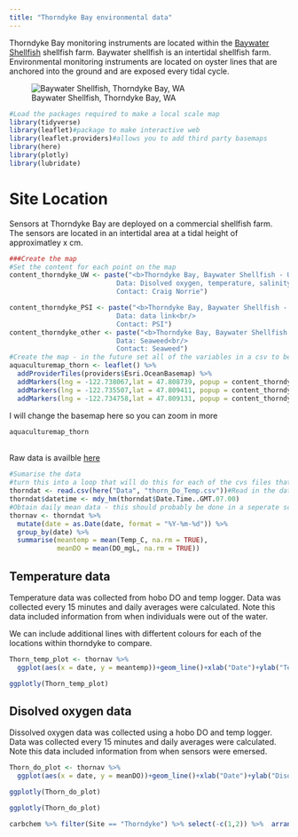 ```yaml
---
title: "Thorndyke Bay environmental data"
---
```


Thorndyke Bay monitoring instruments are located within the [Baywater Shellfish](https://www.baywatershellfish.com/) shellfish farm. Baywater shellfish is an intertidal shellfish farm. Environmental monitoring instruments are located on oyster lines that are anchored into the ground and are exposed every tidal cycle. 

![Baywater Shellfish, Thorndyke Bay, WA](/Images/Thorndyke Bay.jpg)



```r
#Load the packages required to make a local scale map
library(tidyverse)
library(leaflet)#package to make interactive web
library(leaflet.providers)#allows you to add third party basemaps
library(here)
library(plotly)
library(lubridate)
```

# Site Location
Sensors at Thorndyke Bay are deployed on a commercial shellfish farm. The sensors are located in an intertidal area at a tidal height of approximatley x cm. 

```r
###Create the map
#Set the content for each point on the map
content_thorndyke_UW <- paste("<b>Thorndyke Bay, Baywater Shellfish - UW</b><br/>
                           Data: Disolved oxygen, temperature, salinity<br/>
                           Contact: Craig Norrie")

content_thorndyke_PSI <- paste("<b>Thorndyke Bay, Baywater Shellfish - UW</b><br/>
                           Data: data link<br/>
                           Contact: PSI")
content_thorndyke_other <- paste("<b>Thorndyke Bay, Baywater Shellfish - UW</b><br/>
                           Data: Seaweed<br/>
                           Contact: Seaweed")
#Create the map - in the future set all of the variables in a csv to be read in 
aquaculturemap_thorn <- leaflet() %>% 
  addProviderTiles(providers$Esri.OceanBasemap) %>% 
  addMarkers(lng = -122.738067,lat = 47.808739, popup = content_thorndyke_UW) %>% #UW
  addMarkers(lng = -122.735507,lat = 47.809411, popup = content_thorndyke_PSI) %>% #PSI
  addMarkers(lng = -122.734758,lat = 47.809131, popup = content_thorndyke_other) #Other
```

I will change the basemap here so you can zoom in more

```r
aquaculturemap_thorn
```

<Br>Raw data is availble [here](https://github.com/CraigNorrie/Environmental-data-website/tree/main/Data)<Br>

```r
#Sumarise the data
#turn this into a loop that will do this for each of the cvs files that I have in the data folder
thorndat <- read.csv(here("Data", "thorn_Do_Temp.csv"))#Read in the data
thorndat$datetime <- mdy_hm(thorndat$Date.Time..GMT.07.00)
#Obtain daily mean data - this should probably be done in a seperate script and this should be saved for the website only
thornav <- thorndat %>%
  mutate(date = as.Date(date, format = "%Y-%m-%d")) %>%
  group_by(date) %>%
  summarise(meantemp = mean(Temp_C, na.rm = TRUE),
            meanDO = mean(DO_mgL, na.rm = TRUE))
```


## Temperature data

Temperature data was collected from hobo DO and temp logger.  Data was collected every 15 minutes and daily averages were calculated. Note this data included information from when individuals were out of the water. <Br>

We can include additional lines with differtent colours for each of the locations within thorndyke to compare. 
```r
Thorn_temp_plot <- thornav %>% 
  ggplot(aes(x = date, y = meantemp))+geom_line()+xlab("Date")+ylab("Temperature (°C)")+theme_bw()

```

```r
ggplotly(Thorn_temp_plot)
```

## Disolved oxygen data

Dissolved oxygen data was collected using a hobo DO and temp logger. Data was collected every 15 minutes and daily averages were calculated. Note this data included information from when sensors were emersed.

```r
Thorn_do_plot <- thornav %>% 
  ggplot(aes(x = date, y = meanDO))+geom_line()+xlab("Date")+ylab("Disolved oxygen (mg/L)")+theme_bw()

ggplotly(Thorn_do_plot)

```

```r
ggplotly(Thorn_do_plot)
```

```r
carbchem %>% filter(Site == "Thorndyke") %>% select(-c(1,2)) %>%  arrange(Year, Month)
```

